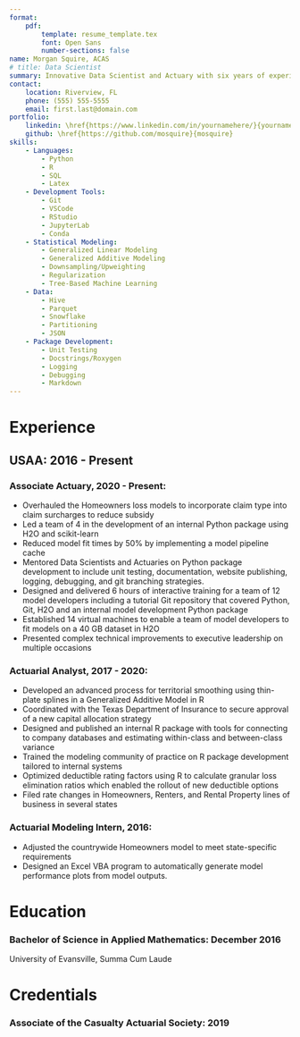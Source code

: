 ```yaml
---
format: 
    pdf:
        template: resume_template.tex
        font: Open Sans
        number-sections: false
name: Morgan Squire, ACAS
# title: Data Scientist
summary: Innovative Data Scientist and Actuary with six years of experience modernizing and automating analytical processes. Passionate about implementing software development best practices into model development.
contact:
    location: Riverview, FL
    phone: (555) 555-5555
    email: first.last@domain.com
portfolio:
    linkedin: \href{https://www.linkedin.com/in/yournamehere/}{yournamehere}
    github: \href{https://github.com/mosquire}{mosquire}
skills:
    - Languages:
        - Python
        - R
        - SQL
        - Latex
    - Development Tools:
        - Git
        - VSCode
        - RStudio
        - JupyterLab
        - Conda
    - Statistical Modeling:
        - Generalized Linear Modeling
        - Generalized Additive Modeling
        - Downsampling/Upweighting
        - Regularization
        - Tree-Based Machine Learning
    - Data:
        - Hive
        - Parquet
        - Snowflake
        - Partitioning
        - JSON
    - Package Development:
        - Unit Testing
        - Docstrings/Roxygen
        - Logging
        - Debugging
        - Markdown
---
```

# Experience

## USAA: 2016 - Present

### Associate Actuary, 2020 - Present:

* Overhauled the Homeowners loss models to incorporate claim type into claim surcharges to reduce subsidy
* Led a team of 4 in the development of an internal Python package using H2O and scikit-learn
* Reduced model fit times by 50% by implementing a model pipeline cache
* Mentored Data Scientists and Actuaries on Python package development to include unit testing, documentation, website publishing, logging, debugging, and git branching strategies.
* Designed and delivered 6 hours of interactive training for a team of 12 model developers including a tutorial Git repository that covered Python, Git, H2O and an internal model development Python package
* Established 14 virtual machines to enable a team of model developers to fit models on a 40 GB dataset in H2O
* Presented complex technical improvements to executive leadership on multiple occasions

### Actuarial Analyst, 2017 - 2020:

* Developed an advanced process for territorial smoothing using thin-plate splines in a Generalized Additive Model in R
* Coordinated with the Texas Department of Insurance to secure approval of a new capital allocation strategy
* Designed and published an internal R package with tools for connecting to company databases and estimating within-class and between-class variance
* Trained the modeling community of practice on R package development tailored to internal systems
* Optimized deductible rating factors using R to calculate granular loss elimination ratios which enabled the rollout of new deductible options
* Filed rate changes in Homeowners, Renters, and Rental Property lines of business in several states

### Actuarial Modeling Intern, 2016:

* Adjusted the countrywide Homeowners model to meet state-specific requirements
* Designed an Excel VBA program to automatically generate model performance plots from model outputs.

# Education

### Bachelor of Science in Applied Mathematics: December 2016

University of Evansville, Summa Cum Laude

# Credentials

### Associate of the Casualty Actuarial Society: 2019